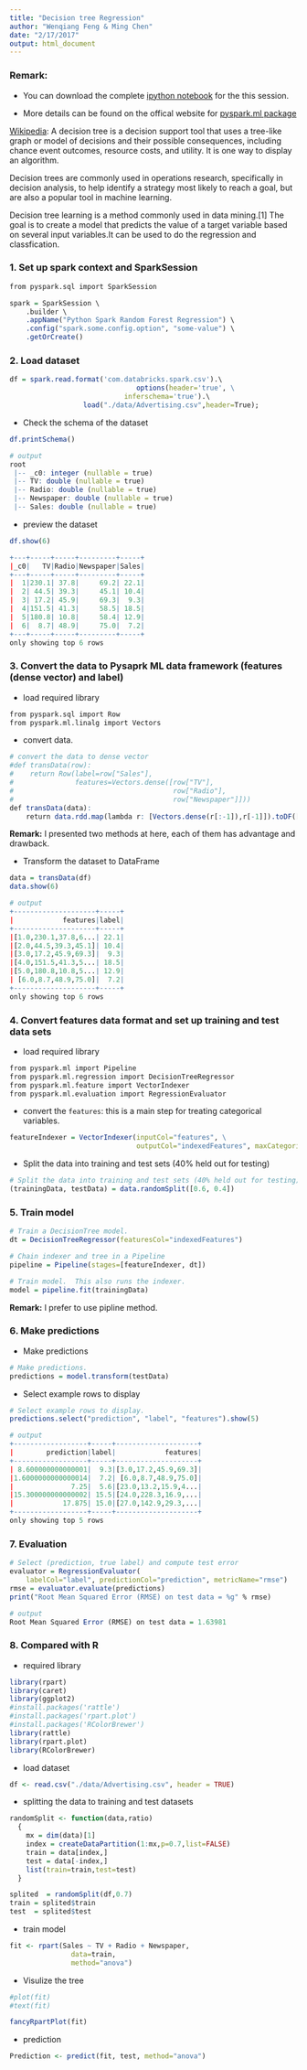 ```yaml
---
title: "Decision tree Regression"
author: "Wenqiang Feng & Ming Chen"
date: "2/17/2017"
output: html_document
---
```



### Remark:

- You can download the complete [ipython notebook](./ipynb/DecisionTreeR.ipynb) for the this session.

- More details can be found on the offical website for [pyspark.ml package](https://spark.apache.org/docs/latest/ml-classification-regression.html) 


[Wikipedia](https://en.wikipedia.org/wiki/Decision_tree): A decision tree is a decision support tool that uses a tree-like graph or model of decisions and their possible consequences, including chance event outcomes, resource costs, and utility. It is one way to display an algorithm. 

Decision trees are commonly used in operations research, specifically in decision analysis, to help identify a strategy most likely to reach a goal, but are also a popular tool in machine learning.

Decision tree learning is a method commonly used in data mining.[1] The goal is to create a model that predicts the value of a target variable based on several input variables.It can be used to do the regression and classfication. 

###  1. Set up spark context and SparkSession

```r
from pyspark.sql import SparkSession

spark = SparkSession \
    .builder \
    .appName("Python Spark Random Forest Regression") \
    .config("spark.some.config.option", "some-value") \
    .getOrCreate()
```

### 2. Load dataset
```r
df = spark.read.format('com.databricks.spark.csv').\
                               options(header='true', \
                            inferschema='true').\
                  load("./data/Advertising.csv",header=True);
```
- Check the schema of the dataset
```r
df.printSchema()
```
```r
# output
root
 |-- _c0: integer (nullable = true)
 |-- TV: double (nullable = true)
 |-- Radio: double (nullable = true)
 |-- Newspaper: double (nullable = true)
 |-- Sales: double (nullable = true)
```
- preview the dataset
```r
df.show(6)
```
```r
+---+-----+-----+---------+-----+
|_c0|   TV|Radio|Newspaper|Sales|
+---+-----+-----+---------+-----+
|  1|230.1| 37.8|     69.2| 22.1|
|  2| 44.5| 39.3|     45.1| 10.4|
|  3| 17.2| 45.9|     69.3|  9.3|
|  4|151.5| 41.3|     58.5| 18.5|
|  5|180.8| 10.8|     58.4| 12.9|
|  6|  8.7| 48.9|     75.0|  7.2|
+---+-----+-----+---------+-----+
only showing top 6 rows
```

### 3. Convert the data to Pysaprk ML data framework (features (dense vector) and label)

-  load required library
```r
from pyspark.sql import Row
from pyspark.ml.linalg import Vectors
```

- convert data. 
```r
# convert the data to dense vector
#def transData(row):
#    return Row(label=row["Sales"],
#               features=Vectors.dense([row["TV"],
#                                       row["Radio"],
#                                       row["Newspaper"]]))
def transData(data):
    return data.rdd.map(lambda r: [Vectors.dense(r[:-1]),r[-1]]).toDF(['features','label'])
```

**Remark:** I presented two methods at here, each of them has advantage and drawback.

- Transform the dataset to DataFrame
```r
data = transData(df)
data.show(6)
```

```r
# output
+--------------------+-----+
|            features|label|
+--------------------+-----+
|[1.0,230.1,37.8,6...| 22.1|
|[2.0,44.5,39.3,45.1]| 10.4|
|[3.0,17.2,45.9,69.3]|  9.3|
|[4.0,151.5,41.3,5...| 18.5|
|[5.0,180.8,10.8,5...| 12.9|
| [6.0,8.7,48.9,75.0]|  7.2|
+--------------------+-----+
only showing top 6 rows
```

### 4. Convert features data format and set up training and test data sets

- load required library 
```r
from pyspark.ml import Pipeline
from pyspark.ml.regression import DecisionTreeRegressor
from pyspark.ml.feature import VectorIndexer
from pyspark.ml.evaluation import RegressionEvaluator
```

- convert the `features`: this is a main step for treating categorical variables.
```r
featureIndexer = VectorIndexer(inputCol="features", \
                               outputCol="indexedFeatures", maxCategories=4).fit(data)
```
- Split the data into training and test sets (40% held out for testing)
```r
# Split the data into training and test sets (40% held out for testing)
(trainingData, testData) = data.randomSplit([0.6, 0.4])
```

### 5. Train model
```r
# Train a DecisionTree model.
dt = DecisionTreeRegressor(featuresCol="indexedFeatures")
```
```r
# Chain indexer and tree in a Pipeline
pipeline = Pipeline(stages=[featureIndexer, dt])
```
```r
# Train model.  This also runs the indexer.
model = pipeline.fit(trainingData)
```
**Remark:** I prefer to use pipline method. 

### 6. Make predictions

- Make predictions
```r
# Make predictions.
predictions = model.transform(testData)
```

- Select example rows to display
```r
# Select example rows to display.
predictions.select("prediction", "label", "features").show(5)
```
```r
# output
+------------------+-----+--------------------+
|        prediction|label|            features|
+------------------+-----+--------------------+
| 8.600000000000001|  9.3|[3.0,17.2,45.9,69.3]|
|1.6000000000000014|  7.2| [6.0,8.7,48.9,75.0]|
|              7.25|  5.6|[23.0,13.2,15.9,4...|
|15.300000000000002| 15.5|[24.0,228.3,16.9,...|
|            17.875| 15.0|[27.0,142.9,29.3,...|
+------------------+-----+--------------------+
only showing top 5 rows
```

### 7. Evaluation

```r
# Select (prediction, true label) and compute test error
evaluator = RegressionEvaluator(
    labelCol="label", predictionCol="prediction", metricName="rmse")
rmse = evaluator.evaluate(predictions)
print("Root Mean Squared Error (RMSE) on test data = %g" % rmse)
```
```r
# output
Root Mean Squared Error (RMSE) on test data = 1.63981
```

### 8. Compared with R 

- required library 
```r
library(rpart)
library(caret)
library(ggplot2)
#install.packages('rattle')
#install.packages('rpart.plot')
#install.packages('RColorBrewer')
library(rattle)
library(rpart.plot)
library(RColorBrewer)
```

- load dataset

```r
df <- read.csv("./data/Advertising.csv", header = TRUE)
```

- splitting the data to training and test datasets
```r
randomSplit <- function(data,ratio)
  {
    mx = dim(data)[1]
    index = createDataPartition(1:mx,p=0.7,list=FALSE)
    train = data[index,]
    test = data[-index,]
    list(train=train,test=test)
  }
```
```r
splited  = randomSplit(df,0.7) 
train = splited$train
test  = splited$test
```

- train model

```r
fit <- rpart(Sales ~ TV + Radio + Newspaper,
               data=train,
               method="anova")
```

- Visulize the tree 
```r
#plot(fit)
#text(fit)
```

```r
fancyRpartPlot(fit)
```

- prediction 
```r
Prediction <- predict(fit, test, method="anova")
```



